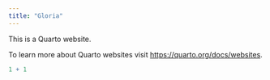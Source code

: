 ```yaml
---
title: "Gloria"
---
```


This is a Quarto website.

To learn more about Quarto websites visit <https://quarto.org/docs/websites>.

```r
1 + 1
```
